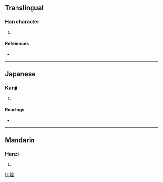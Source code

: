 ==Translingual==

===Han character===
{{Han char|rn=46|rad=山|as=09|sn=12|four=2671<sub>4</sub>|canj=山竹日土 (UHAG)}}

# {{defn|Han|sort=山09}}

====References====
* {{Han ref|kx=0315.190|dkj=08242|dj=0616.110|hdz=10787.130|uh=5D32|ud=23858|bh=D8EE|bd=55534}}

----

==Japanese==

===Kanji===
{{ja-kanji|grade=|rs=山09}}

# {{defn|Japanese|sort=山09}}

====Readings====
* {{ja-readings|on=[[こう]] (kō), [[わう]] (wau)|kun=}}

----

==Mandarin==

===Hanzi===
{{cmn-hanzi|pin=[[huáng]] ([[huang2]]), [[xí]] ([[xi2]])|wg=huang<sup>2</sup>, hsi<sup>2</sup>}}

# {{defn|Mandarin|sort=山09}}

[[fr:崲]]